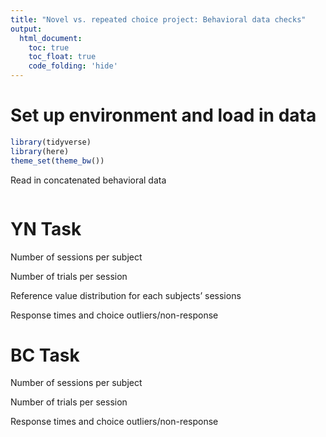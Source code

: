 ```yaml
---
title: "Novel vs. repeated choice project: Behavioral data checks"
output: 
  html_document:
    toc: true
    toc_float: true
    code_folding: 'hide'
---
```


# Set up environment and load in data

```r
library(tidyverse)
library(here)
theme_set(theme_bw())
```

Read in concatenated behavioral data

```r

```

# YN Task

Number of sessions per subject

Number of trials per session

Reference value distribution for each subjects' sessions

Response times and choice outliers/non-response

# BC Task

Number of sessions per subject

Number of trials per session

Response times and choice outliers/non-response
